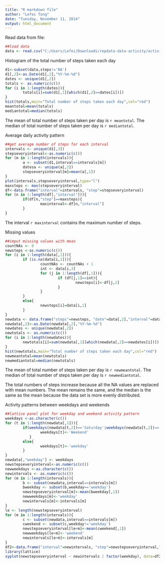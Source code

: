 ```yaml
---
title: "R markdown file"
author: "Lefei Tong"
date: "Tuesday, November 11, 2014"
output: html_document
---
```


Read data from file:

```r
##load data
data <- read.csv("C:/Users/Lefei/Downloads/repdata-data-activity/activity.csv")
```

Histogram of the total number of steps taken each day

```r
d1<-subset(data,steps!='NA')
d1[,2]<-as.Date(d1[,2],"%Y-%m-%d")
dates <- unique(d1[,2])
totals <- as.numeric(c())
for (i in 1:length(dates)){
        totals[i]=sum(d1[,1][which(d1[,2]==dates[i])])
}
hist(totals,main="Total number of steps taken each day",col="red")
meantotal=mean(totals)
mediantotal=median(totals)
```
The mean of total number of steps taken per day is `r meantotal`.
The median of total number of steps taken per day is `r mediantotal`.

Average daily activity pattern

```r
##get average number of steps for each interval
intervals <- unique(d1[,3])
stepseveryinterval<-as.numeric(c())
for (m in 1:length(intervals)){
        a <- subset(d1,interval==intervals[m])
        datesa <- unique(a[,2])
        stepseveryinterval[m]=mean(a[,1])
}
plot(intervals,stepseveryinterval,type="l")
maxsteps <- max(stepseveryinterval)
df<-data.frame("interval"=intervals, "step"=stepseveryinterval)
for (n in 1:length(df[,"interval"])){
        if(df[n,"step"]==maxsteps){
                maxinterval<-df[n,"interval"]
        }
}
```
The interval `r maxinterval` contains the maximum number of steps.

Missing values

```r
##imput missing values with mean
countNAs <- 0
newsteps <-as.numeric(c())
for (i in 1:length(data[,1])){
        if (is.na(data[i,1])){
                countNAs <- countNAs + 1
                int <- data[i,3]
                for (j in 1:length(df[,1])){
                        if (df[j,1]==int){
                                newsteps[i]<-df[j,2]
                        }
                }
        }
        else{
                newsteps[i]=data[i,1]
        }
}
newdata <- data.frame("steps"=newsteps, "date"=data[,2],"interval"=data[,3])
newdata[,2]<-as.Date(newdata[,2],"%Y-%m-%d")
newdates <- unique(newdata[,2])
newtotals <- as.numeric(c())
for (i in 1:length(newdates)){
        newtotals[i]=sum(newdata[,1][which(newdata[,2]==newdates[i])])
}
hist(newtotals,main="Total number of steps taken each day",col="red")
newmeantotal=mean(newtotals)
newmediantotal=median(newtotals)
```
The mean of total number of steps taken per day is `r newmeantotal`.
The median of total number of steps taken per day is `r newmediantotal`.

The total numbers of steps increase because all the NA values are replaced with mean numbers.
The mean remains the same, and the median is the same as the mean because the data set is more evenly distributed.

Activity patterns between weekdays and weekends
```r
##lattice panel plot for weekday and weekend activity pattern
weekdays <-as.character(c())
for (t in 1:length(newdata[,1])){
        if(weekdays(newdata[t,2])=='Saturday'|weekdays(newdata[t,2])=='Sunday'){
                weekdays[t]<-'Weekend'
           }
        else{
                weekdays[t]<-'weekday'
        }
}
newdata[,"weekday"] <- weekdays
newstepseveryinterval<-as.numeric(c())
newweekdays <-as.character(c())
newintervals <- as.numeric(c())
for (m in 1:length(intervals)){
        b <- subset(newdata,interval==intervals[m])
        bweekday <- subset(b,weekday=='weekday')
        newstepseveryinterval[m]<-mean(bweekday[,1])
        newweekdays[m]<-'weekday'
        newintervals[m]<-intervals[m]
}
le <- length(newstepseveryinterval)
for (m in 1:length(intervals)){
        c <- subset(newdata,interval==intervals[m])
        cweekend <- subset(c,weekday!='weekday')
        newstepseveryinterval[le+m]<-mean(cweekend[,1])
        newweekdays[le+m]<-'weekend'
        newintervals[le+m]<-intervals[m]
}
df2<-data.frame("interval"=newintervals, "step"=newstepseveryinterval,"weekday"=newweekdays)
library(lattice)
xyplot(newstepseveryinterval ~ newintervals | factor(weekday), data=df2, type="l", layout=c(1,2),xlab="Interval",ylab="Number of steps")
```